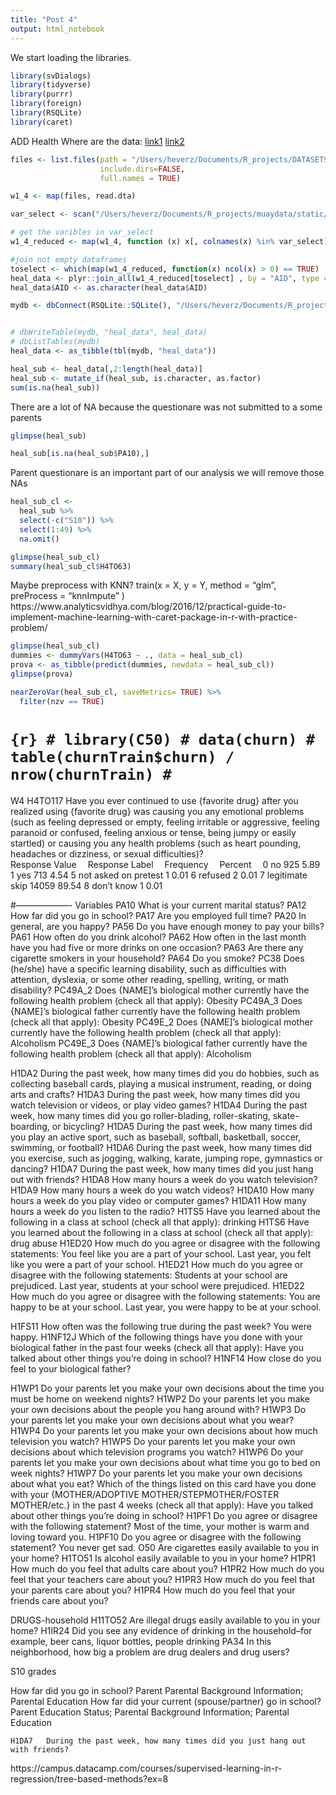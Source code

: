 ```yaml
---
title: "Post 4"
output: html_notebook
---
```

We start loading the libraries.
```r
library(svDialogs)
library(tidyverse)
library(purrr)
library(foreign) 
library(RSQLite)
library(caret)
```

ADD Health
Where are the data:
[link1](https://www.icpsr.umich.edu/icpsrweb/content/DSDR/add-health-data-guide.html)
[link2](https://www.cpc.unc.edu/projects/addhealth/documentation/ace/tool/topics)




```r

files <- list.files(path = "/Users/heverz/Documents/R_projects/DATASETS/W1-4",
                    include.dirs=FALSE,
                    full.names = TRUE)

w1_4 <- map(files, read.dta)

var_select <- scan("/Users/heverz/Documents/R_projects/muaydata/static/data-post4/variables.csv", what  = "list", sep = ",")

# get the varibles in var_select
w1_4_reduced <- map(w1_4, function (x) x[, colnames(x) %in% var_select])

#join not empty dataframes
toselect <- which(map(w1_4_reduced, function(x) ncol(x) > 0) == TRUE)
heal_data <- plyr::join_all(w1_4_reduced[toselect] , by = "AID", type = "inner")
heal_data$AID <- as.character(heal_data$AID)
```

```r
mydb <- dbConnect(RSQLite::SQLite(), "/Users/heverz/Documents/R_projects/muaydata/static/data-post4/heal_data.sqlite")


# dbWriteTable(mydb, "heal_data", heal_data)
# dbListTables(mydb)
heal_data <- as_tibble(tbl(mydb, "heal_data"))
```




```r
heal_sub <- heal_data[,2:length(heal_data)]
heal_sub <- mutate_if(heal_sub, is.character, as.factor)
sum(is.na(heal_sub))
```

There are a lot of NA because the questionare was not submitted to a some parents
```r
glimpse(heal_sub) 

heal_sub[is.na(heal_sub$PA10),]
```

Parent questionare is an important part of our analysis we will remove those NAs

```r
heal_sub_cl <- 
  heal_sub %>% 
  select(-c("S10")) %>% 
  select(1:49) %>% 
  na.omit()
```

```r
glimpse(heal_sub_cl)
summary(heal_sub_cl$H4TO63)
```
Maybe preprocess with KNN?
train(x = X, y = Y,
method = "glm",
preProcess = "knnImpute"
)
https://www.analyticsvidhya.com/blog/2016/12/practical-guide-to-implement-machine-learning-with-caret-package-in-r-with-practice-problem/

```r
glimpse(heal_sub_cl)
dummies <- dummyVars(H4TO63 ~ ., data = heal_sub_cl)
prova <- as_tibble(predict(dummies, newdata = heal_sub_cl))
glimpse(prova)
```
```r
nearZeroVar(heal_sub_cl, saveMetrics= TRUE) %>% 
  filter(nzv == TRUE)
```



# ```{r}
# library(C50)
# data(churn)
# table(churnTrain$churn) / nrow(churnTrain)
# ```






<!-- H4TO94 You said you have used these types of drugs {fill from list of drugs according to instructions below this question}. Which one type have you used most frequently in your lifetime? -->

<!-- Response Value 	Response Label 	Frequency 	Percent  -->
<!-- 1	sedatives	933	5.94 -->
<!-- 2	tranquilizers	1015	6.46 -->
<!-- 3	stimulants	530	3.38 -->
<!-- 4	pain killers	326	2.08 -->
<!-- 5	steroids	196	1.25 -->
<!-- 6	cocaine	121	0.77 -->
<!-- 7	crystal meth (ice)	52	0.33 -->
<!-- 8	other illegal drugs	1	0.01 -->
<!-- 96	refused	18	0.11 -->
<!-- 97	legitimate skip	12479	79.48 -->
<!-- 98	don't know	30	0.19 -->


<!-- H4TO64D	Which of the following types of prescription drugs have you taken that were not prescribed for you, taken in larger amounts than prescribed, more often than prescribed, for longer periods than prescribed, or that you took only for the feeling or experience they caused (check all that apply): pain killers -->


<!-- Response Value 	Response Label 	Frequency 	Percent  -->
<!-- 0	no	494	3.15 -->
<!-- 1	yes	2052	13.07 -->
<!-- 6	refused	2	0.01 -->
<!-- 7	legitimate skip	13131	83.63 -->
<!-- 8	don't know	22	0.14 -->

<!-- H4TO63	Have you ever taken any prescription drugs that were not prescribed for you, taken prescription drugs in larger amounts than prescribed, more often than prescribed, for longer periods than prescribed, or taken prescription drugs that you took only for the feeling or experience they caused? -->

<!-- Response Value 	Response Label 	Frequency 	Percent  -->
<!-- 0	no	13063	83.20 -->
<!-- 1	yes	2541	16.18 -->
<!-- 6	refused	68	0.43 -->
<!-- 8	don't know	29	0.18 -->

W4	H4TO117	Have you ever continued to use {favorite drug} after you realized using {favorite drug} was causing you any emotional problems (such as feeling depressed or empty, feeling irritable or aggressive, feeling paranoid or confused, feeling anxious or tense, being jumpy or easily startled) or causing you any health problems (such as heart pounding, headaches or dizziness, or sexual difficulties)?	
Response Value 	Response Label 	Frequency 	Percent 
0	no	925	5.89
1	yes	713	4.54
5	not asked on pretest	1	0.01
6	refused	2	0.01
7	legitimate skip	14059	89.54
8	don't know	1	0.01



<!-- H4BMICLS	BMI Classification	 -->
<!-- Response Value 	Response Label 	Frequency 	Percent  -->
<!-- 1	underweight: <18.5	214	1.36 -->
<!-- 2	normal 18.5-<25	4869	31.01 -->
<!-- 3	overweight: 25-<30	4654	29.64 -->
<!-- 4	obese I: 30-<35	2854	18.18 -->
<!-- 5	obese II: 35-<40	1457	9.28 -->
<!-- 6	obese III: 40+	1403	8.94 -->
<!-- 88	over limit	20	0.13 -->
<!-- 89	weight inconsistent with height, waist and sex	31	0.20 -->
<!-- 96	refused	139	0.89 -->
<!-- 97	legitimate skip	8	0.05 -->
<!-- 99	invalid data -->

#-------------------
Variables
PA10	What is your current marital status?
PA12	How far did you go in school?
PA17 Are you employed full time?
PA20	In general, are you happy?
PA56	Do you have enough money to pay your bills?
PA61	How often do you drink alcohol?
PA62	How often in the last month have you had five or more drinks on one occasion?
PA63	Are there any cigarette smokers in your household?
PA64	Do you smoke?
PC38	Does (he/she) have a specific learning disability, such as difficulties with attention, dyslexia, or some other reading, spelling, writing, or math disability?
PC49A_2	Does {NAME]'s biological mother currently have the following health problem (check all that apply): Obesity
PC49A_3	Does {NAME]'s biological father currently have the following health problem (check all that apply): Obesity
PC49E_2	Does {NAME]'s biological mother currently have the following health problem (check all that apply): Alcoholism
PC49E_3	Does {NAME]'s biological father currently have the following health problem (check all that apply): Alcoholism

H1DA2	During the past week, how many times did you do hobbies, such as collecting baseball cards, playing a musical instrument, reading, or doing arts and crafts?
H1DA3	During the past week, how many times did you watch television or videos, or play video games?
H1DA4	During the past week, how many times did you go roller-blading, roller-skating, skate-boarding, or bicycling?
H1DA5	During the past week, how many times did you play an active sport, such as baseball, softball, basketball, soccer, swimming, or football?
H1DA6	During the past week, how many times did you exercise, such as jogging, walking, karate, jumping rope, gymnastics or dancing?
H1DA7	During the past week, how many times did you just hang out with friends?
H1DA8	How many hours a week do you watch television?
H1DA9	How many hours a week do you watch videos?
H1DA10	How many hours a week do you play video or computer games?
H1DA11	How many hours a week do you listen to the radio?
H1TS5	Have you learned about the following in a class at school (check all that apply): drinking
H1TS6	Have you learned about the following in a class at school (check all that apply): drug abuse
H1ED20	How much do you agree or disagree with the following statements: You feel like you are a part of your school. Last year, you felt like you were a part of your school.
H1ED21	How much do you agree or disagree with the following statements: Students at your school are prejudiced. Last year, students at your school were prejudiced.
H1ED22	How much do you agree or disagree with the following statements: You are happy to be at your school. Last year, you were happy to be at your school.

H1FS11	How often was the following true during the past week? You were happy.
H1NF12J	Which of the following things have you done with your biological father in the past four weeks (check all that apply): Have you talked about other things you're doing in school?
H1NF14	How close do you feel to your biological father?

H1WP1	Do your parents let you make your own decisions about the time you must be home on weekend nights?
H1WP2	Do your parents let you make your own decisions about the people you hang around with?
H1WP3	Do your parents let you make your own decisions about what you wear?
H1WP4	Do your parents let you make your own decisions about how much television you watch?
H1WP5	Do your parents let you make your own decisions about which television programs you watch?
H1WP6	Do your parents let you make your own decisions about what time you go to bed on week nights?
H1WP7	Do your parents let you make your own decisions about what you eat?
Which of the things listed on this card have you done with your {MOTHER/ADOPTIVE MOTHER/STEPMOTHER/FOSTER MOTHER/etc.} in the past 4 weeks (check all that apply): Have you talked about other things you're doing in school?
H1PF1	Do you agree or disagree with the following statement? Most of the time, your mother is warm and loving toward you.
H1PF10	Do you agree or disagree with the following statement? You never get sad.
O50	Are cigarettes easily available to you in your home?
H1TO51	Is alcohol easily available to you in your home?
H1PR1	How much do you feel that adults care about you?
H1PR2	How much do you feel that your teachers care about you?
H1PR3	How much do you feel that your parents care about you?
H1PR4	How much do you feel that your friends care about you?

DRUGS-household
H11TO52	Are illegal drugs easily available to you in your home?
H1IR24	Did you see any evidence of drinking in the household--for example, beer cans, liquor bottles, people drinking
PA34	In this neighborhood, how big a problem are drug dealers and drug users?


S10 grades


How far did you go in school?	Parent	Parental Background Information; Parental Education
How far did your current (spouse/partner) go in school?	Parent	Education Status; Parental Background Information; Parental Education



	H1DA7	During the past week, how many times did you just hang out with friends?

https://campus.datacamp.com/courses/supervised-learning-in-r-regression/tree-based-methods?ex=8